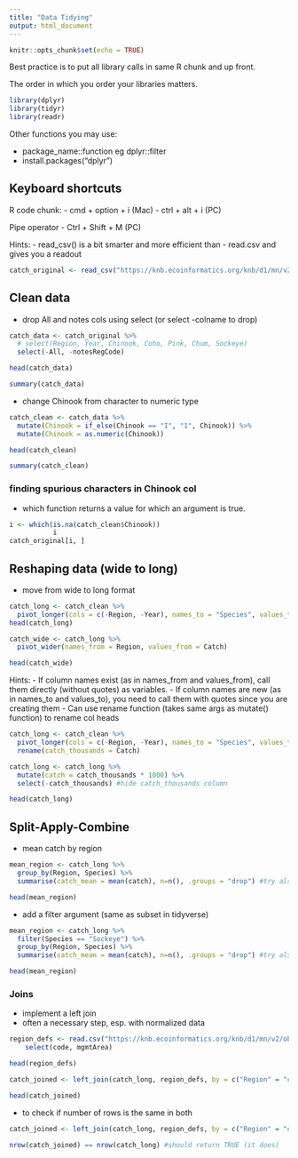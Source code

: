 ```yaml
---
title: "Data Tidying"
output: html_document
---
```


```r
knitr::opts_chunk$set(echo = TRUE)
```

Best practice is to put all library calls in same R chunk and up front.

The order in which you order your libraries matters.

```r
library(dplyr)
library(tidyr)
library(readr)
```

Other functions you may use:

- package_name::function eg dplyr::filter 
- install.packages("dplyr")

## Keyboard shortcuts 

R code chunk:
- cmd + option + i (Mac)
- ctrl + alt + i (PC)

Pipe operator
- Ctrl + Shift + M (PC)

Hints:
- read_csv() is a bit smarter and more efficient than - read.csv and gives you a readout

```r
catch_original <- read_csv("https://knb.ecoinformatics.org/knb/d1/mn/v2/object/df35b.302.1")
```
## Clean data

- drop All and notes cols using select (or select -colname to drop)

```r
catch_data <- catch_original %>% 
  # select(Region, Year, Chinook, Coho, Pink, Chum, Sockeye)
  select(-All, -notesRegCode)

head(catch_data)

summary(catch_data)
```
 - change Chinook from character to numeric type
```r
catch_clean <- catch_data %>% 
  mutate(Chinook = if_else(Chinook == "I", "1", Chinook)) %>% 
  mutate(Chinook = as.numeric(Chinook))

head(catch_clean)

summary(catch_clean)
```
### finding spurious characters in Chinook col
- which function returns a value for which an argument is true.

```r
i <- which(is.na(catch_clean$Chinook))
           i
catch_original[i, ]           
```
## Reshaping data (wide to long)
- move from wide to long format

```r
catch_long <- catch_clean %>% 
  pivot_longer(cols = c(-Region, -Year), names_to = "Species", values_to = "Catch")
head(catch_long)
```
```r
catch_wide <- catch_long %>% 
  pivot_wider(names_from = Region, values_from = Catch)

head(catch_wide)
```

Hints:
- If column names exist (as in names_from and values_from), call them directly (without quotes) as variables.
- If column names are new (as in names_to and values_to), you need to call them with quotes since you are creating them
- Can use rename function (takes same args as mutate() function) to rename col heads

```r
catch_long <- catch_clean %>% 
  pivot_longer(cols = c(-Region, -Year), names_to = "Species", values_to = "Catch") %>% 
  rename(catch_thousands = Catch)

catch_long <- catch_long %>% 
  mutate(catch = catch_thousands * 1000) %>% 
  select(-catch_thousands) #hide catch_thousands column

head(catch_long)
```


## Split-Apply-Combine

- mean catch by region

```r
mean_region <- catch_long %>% 
  group_by(Region, Species) %>% 
  summarise(catch_mean = mean(catch), n=n(), .groups = "drop") #try also without .groups = "drop"

head(mean_region)
```
 - add a filter argument (same as subset in tidyverse)

```r
mean_region <- catch_long %>% 
  filter(Species == "Sockeye") %>% 
  group_by(Region, Species) %>% 
  summarise(catch_mean = mean(catch), n=n(), .groups = "drop") #try also without .groups = "drop"

head(mean_region)
```
### Joins

- implement a left join
- often a necessary step, esp. with normalized data

```r
region_defs <- read.csv("https://knb.ecoinformatics.org/knb/d1/mn/v2/object/df35b.303.1") %>% 
    select(code, mgmtArea)

head(region_defs)
```

```r
catch_joined <- left_join(catch_long, region_defs, by = c("Region" = "code")) #because no common col names you have to include "by" arg and put col names in "" here. These are also case specific.

head(catch_joined)
```
- to check if number of rows is the same in both

```r
catch_joined <- left_join(catch_long, region_defs, by = c("Region" = "code")) 

nrow(catch_joined) == nrow(catch_long) #should return TRUE (it does)
```

